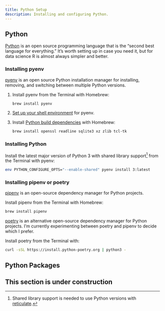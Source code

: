 ```yaml
---
title: Python Setup
description: Installing and configuring Python.
---
```


## Python

[Python](https://www.python.org) is an open source programming language that is the "second best language for everything." It's worth setting up in case you need it, but for data science R is almost always simpler and better.

### Installing pyenv

[pyenv](https://github.com/pyenv/pyenv) is an open source Python installation manager for installing, removing, and switching between multiple Python versions.

1. Install pyenv from the Terminal with Homebrew:

    ```bash
    brew install pyenv
    ```

2. [Set up your shell environment](https://github.com/pyenv/pyenv#set-up-your-shell-environment-for-pyenv) for pyenv.

3. Install [Python build dependencies](https://github.com/pyenv/pyenv#install-python-build-dependencies) with Homebrew:

    ```bash
    brew install openssl readline sqlite3 xz zlib tcl-tk
    ```

### Installing Python

Install the latest major version of Python 3 with shared library support[^1] from the Terminal with pyenv:

```bash
env PYTHON_CONFIGURE_OPTS="--enable-shared" pyenv install 3:latest
```

[^1]: Shared library support is needed to use Python versions with [reticulate](https://rstudio.github.io/reticulate/articles/versions.html#locating-python).

### Installing pipenv or poetry

[pipenv](https://pipenv.pypa.io/en/latest/) is an open-source dependency manager for Python projects.

Install pipenv from the Terminal with Homebrew:

```bash
brew install pipenv
```

[poetry](https://python-poetry.org) is an alternative open-source dependency manager for Python projects. I'm currently experimenting between poetry and pipenv to decide which I prefer.

Install poetry from the Terminal with:

```bash
curl -sSL https://install.python-poetry.org | python3 -
```

## Python Packages

::: {.callout-caution}
## This section is under construction
:::
